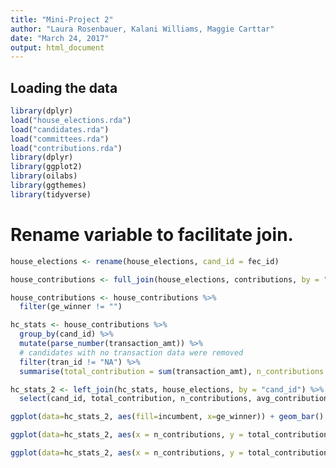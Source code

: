 ```yaml
---
title: "Mini-Project 2"
author: "Laura Rosenbauer, Kalani Williams, Maggie Carttar"
date: "March 24, 2017"
output: html_document
---
```



## Loading the data


```r
library(dplyr)
load("house_elections.rda")
load("candidates.rda")
load("committees.rda")
load("contributions.rda")
library(dplyr)
library(ggplot2)
library(oilabs)
library(ggthemes)
library(tidyverse)
```
# Rename variable to facilitate join.
```r
house_elections <- rename(house_elections, cand_id = fec_id)
```

```r
house_contributions <- full_join(house_elections, contributions, by = "cand_id")

house_contributions <- house_contributions %>%
  filter(ge_winner != "")
```


```r
hc_stats <- house_contributions %>%
  group_by(cand_id) %>%
  mutate(parse_number(transaction_amt)) %>%
  # candidates with no transaction data were removed
  filter(tran_id != "NA") %>%
  summarise(total_contribution = sum(transaction_amt), n_contributions = n_distinct(tran_id), avg_contribution = total_contribution/n_contributions)
```

```r
hc_stats_2 <- left_join(hc_stats, house_elections, by = "cand_id") %>%
  select(cand_id, total_contribution, n_contributions, avg_contribution, candidate_name, party, ge_winner, incumbent)
```

```r
ggplot(data=hc_stats_2, aes(fill=incumbent, x=ge_winner)) + geom_bar()
```


```r
ggplot(data=hc_stats_2, aes(x = n_contributions, y = total_contribution, color = ge_winner, alpha = 7/10)) + geom_point()

ggplot(data=hc_stats_2, aes(x = n_contributions, y = total_contribution, color = party, alpha = 7/10)) + geom_point()
```

